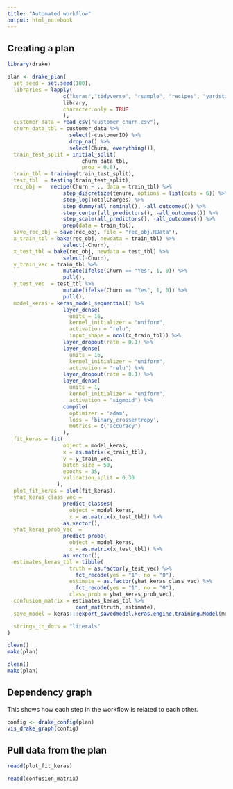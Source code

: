 ```yaml
---
title: "Automated workflow"
output: html_notebook
---
```


## Creating a plan

```r
library(drake)

plan <- drake_plan(
  set_seed = set.seed(100),
  libraries = lapply(
                  c("keras","tidyverse", "rsample", "recipes", "yardstick"), 
                  library, 
                  character.only = TRUE
                  ),
  customer_data = read_csv("customer_churn.csv"),
  churn_data_tbl = customer_data %>%
                    select(-customerID) %>%
                    drop_na() %>%
                    select(Churn, everything()),
  train_test_split = initial_split(
                        churn_data_tbl, 
                        prop = 0.8),
  train_tbl = training(train_test_split),
  test_tbl  = testing(train_test_split),
  rec_obj =   recipe(Churn ~ ., data = train_tbl) %>%
                  step_discretize(tenure, options = list(cuts = 6)) %>%
                  step_log(TotalCharges) %>%
                  step_dummy(all_nominal(), -all_outcomes()) %>%
                  step_center(all_predictors(), -all_outcomes()) %>%
                  step_scale(all_predictors(), -all_outcomes()) %>%
                  prep(data = train_tbl),
  save_rec_obj = save(rec_obj, file = "rec_obj.RData"),
  x_train_tbl = bake(rec_obj, newdata = train_tbl) %>% 
                  select(-Churn),
  x_test_tbl = bake(rec_obj, newdata = test_tbl) %>%
                  select(-Churn),
  y_train_vec = train_tbl %>%
                  mutate(ifelse(Churn == "Yes", 1, 0)) %>%
                  pull(),
  y_test_vec  = test_tbl %>%
                  mutate(ifelse(Churn == "Yes", 1, 0)) %>%
                  pull(),
  model_keras = keras_model_sequential() %>%
                  layer_dense(
                    units = 16, 
                    kernel_initializer = "uniform", 
                    activation = "relu", 
                    input_shape = ncol(x_train_tbl)) %>% 
                  layer_dropout(rate = 0.1) %>%
                  layer_dense(
                    units = 16, 
                    kernel_initializer = "uniform", 
                    activation = "relu") %>% 
                  layer_dropout(rate = 0.1) %>%
                  layer_dense(
                    units = 1, 
                    kernel_initializer = "uniform", 
                    activation = "sigmoid") %>% 
                  compile(
                    optimizer = 'adam',
                    loss = 'binary_crossentropy',
                    metrics = c('accuracy')
                  ),
  fit_keras = fit(
                  object = model_keras, 
                  x = as.matrix(x_train_tbl), 
                  y = y_train_vec,
                  batch_size = 50, 
                  epochs = 35,
                  validation_split = 0.30
                ),
  plot_fit_keras = plot(fit_keras),
  yhat_keras_class_vec = 
                  predict_classes(
                    object = model_keras, 
                    x = as.matrix(x_test_tbl)) %>%
                  as.vector(),
  yhat_keras_prob_vec  = 
                  predict_proba(
                    object = model_keras, 
                    x = as.matrix(x_test_tbl)) %>%
                  as.vector(),
  estimates_keras_tbl = tibble(
                    truth = as.factor(y_test_vec) %>% 
                      fct_recode(yes = "1", no = "0"),
                    estimate = as.factor(yhat_keras_class_vec) %>% 
                      fct_recode(yes = "1", no = "0"),
                    class_prob = yhat_keras_prob_vec),
  confusion_matrix = estimates_keras_tbl %>%
                      conf_mat(truth, estimate),
  save_model = keras:::export_savedmodel.keras.engine.training.Model(model_keras, "newmodel"),

  strings_in_dots = "literals"
)
```


```r
clean()
make(plan)
```

```r
clean()
make(plan)
```

## Dependency graph

This shows how each step in the workflow is related to each other.

```r
config <- drake_config(plan)
vis_drake_graph(config)
```

## Pull data from the plan

```r
readd(plot_fit_keras)
```

```r
readd(confusion_matrix)
```


